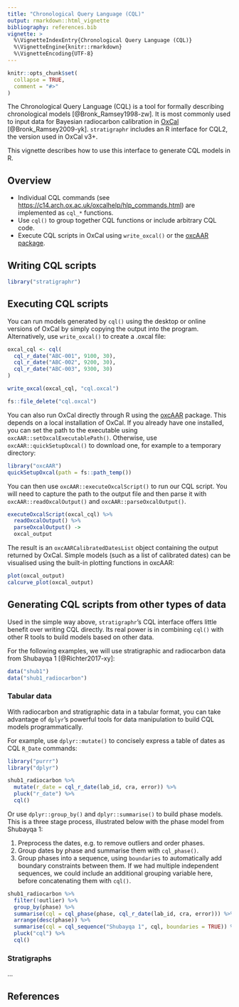 ```yaml
---
title: "Chronological Query Language (CQL)"
output: rmarkdown::html_vignette
bibliography: references.bib
vignette: >
  %\VignetteIndexEntry{Chronological Query Language (CQL)}
  %\VignetteEngine{knitr::rmarkdown}
  %\VignetteEncoding{UTF-8}
---
```


```r
knitr::opts_chunk$set(
  collapse = TRUE,
  comment = "#>"
)
```

The Chronological Query Language (CQL) is a tool for formally describing chronological models [@Bronk_Ramsey1998-zw].
It is most commonly used to input data for Bayesian radiocarbon calibration in [OxCal](https://c14.arch.ox.ac.uk/oxcal.html) [@Bronk_Ramsey2009-yk].
`stratigraphr` includes an R interface for CQL2, the version used in OxCal v3+.

This vignette describes how to use this interface to generate CQL models in R.

## Overview

* Individual CQL commands (see <https://c14.arch.ox.ac.uk/oxcalhelp/hlp_commands.html>) are implemented as `cql_*` functions.
* Use `cql()` to group together CQL functions or include arbitrary CQL code.
* Execute CQL scripts in OxCal using `write_oxcal()` or the [oxcAAR package](https://CRAN.R-project.org/package=oxcAAR).


## Writing CQL scripts

```r
library("stratigraphr")
```

## Executing CQL scripts

You can run models generated by `cql()` using the desktop or online versions of OxCal by simply copying the output into the program.
Alternatively, use `write_oxcal()` to create a .oxcal file:

```r
oxcal_cql <- cql(
  cql_r_date("ABC-001", 9100, 30),
  cql_r_date("ABC-002", 9200, 30),
  cql_r_date("ABC-003", 9300, 30)
)

write_oxcal(oxcal_cql, "cql.oxcal")
```
```r
fs::file_delete("cql.oxcal")
```

You can also run OxCal directly through R using the [oxcAAR](https://CRAN.R-project.org/package=oxcAAR) package.
This depends on a local installation of OxCal.
If you already have one installed, you can set the path to the executable using `oxcAAR::setOxcalExecutablePath()`.
Otherwise, use `oxcAAR::quickSetupOxcal()` to download one, for example to a temporary directory:

```r
library("oxcAAR")
quickSetupOxcal(path = fs::path_temp())
```

You can then use `oxcAAR::executeOxcalScript()` to run our CQL script.
You will need to capture the path to the output file and then parse it with `oxcAAR::readOxcalOutput()` and `oxcAAR::parseOxcalOutput()`.

```r
executeOxcalScript(oxcal_cql) %>% 
  readOxcalOutput() %>% 
  parseOxcalOutput() ->
  oxcal_output
```

The result is an `oxcAARCalibratedDatesList` object containing the output returned by OxCal.
Simple models (such as a list of calibrated dates) can be visualised using the built-in plotting functions in oxcAAR:

```r
plot(oxcal_output)
calcurve_plot(oxcal_output)
```

## Generating CQL scripts from other types of data

Used in the simple way above, `stratigraphr`'s CQL interface offers little benefit over writing CQL directly.
Its real power is in combining `cql()` with other R tools to build models based on other data.

For the following examples, we will use stratigraphic and radiocarbon data from Shubayqa 1 [@Richter2017-xy]:

```r
data("shub1")
data("shub1_radiocarbon")
```

### Tabular data

With radiocarbon and stratigraphic data in a tabular format, you can take advantage of `dplyr`'s powerful tools for data manipulation to build CQL models programmatically.

For example, use `dplyr::mutate()` to concisely express a table of dates as CQL `R_Date` commands:

```r
library("purrr")
library("dplyr")

shub1_radiocarbon %>% 
  mutate(r_date = cql_r_date(lab_id, cra, error)) %>% 
  pluck("r_date") %>% 
  cql()
```

Or use `dplyr::group_by()` and `dplyr::summarise()` to build phase models.
This is a three stage process, illustrated below with the phase model from Shubayqa 1:

1. Preprocess the dates, e.g. to remove outliers and order phases.
2. Group dates by phase and summarise them with `cql_phase()`.
3. Group phases into a sequence, using `boundaries` to automatically add boundary constraints between them. If we had multiple independent sequences, we could include an additional grouping variable here, before concatenating them with `cql()`.

```r
shub1_radiocarbon %>% 
  filter(!outlier) %>% 
  group_by(phase) %>% 
  summarise(cql = cql_phase(phase, cql_r_date(lab_id, cra, error))) %>% 
  arrange(desc(phase)) %>% 
  summarise(cql = cql_sequence("Shubayqa 1", cql, boundaries = TRUE)) %>%
  pluck("cql") %>%
  cql()
```

### Stratigraphs

...

## References